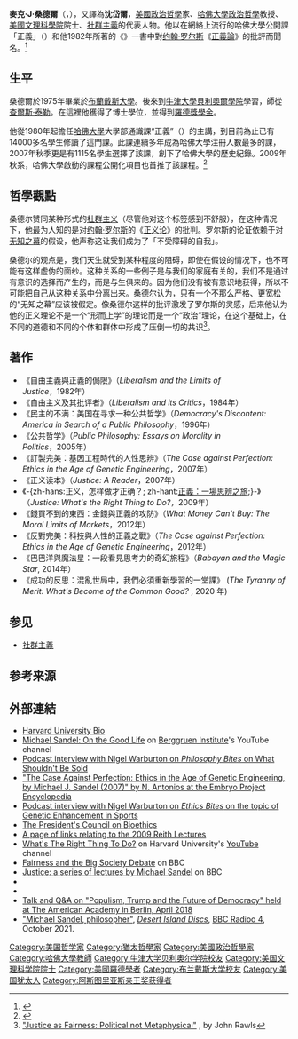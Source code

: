 {{NoteTA
|1=zh-hans:迪斯; zh-hant:戴斯;
|G1=USState
}}
{{Infobox Philosopher
|region           = [[西方哲学|西方哲学]]
|era              = [[21世纪哲学|21世纪哲学]]
|color            = lightsteelblue
|image_name       = Michael Sandel Me Judice.png
|image_size       = 225px
|image_caption    = 
|name             = 麥克‧桑德爾<br />Michael Sandel
|birth_date       = {{birth date and age|1953|03|05}}
|birth_place      = {{USA}}[[明尼蘇達州|明尼蘇達州]][[明尼阿波利斯|明尼阿波利斯]]
|death_date       = 
|death_place      =
|school_tradition = [[社群主義|社群主義]]
|main_interests   = [[政治哲学|政治哲学]]、[[法學|法學]]、[[伦理学|伦理学]]
|notable_ideas    = 
|influences       = [[洛克|洛克]]、[[康德|康德]]、[[約翰‧斯圖爾特‧密爾約翰‧斯圖爾特‧密爾|約翰‧斯圖爾特‧密爾約翰‧斯圖爾特‧密爾]]、 [[約翰‧羅爾斯|約翰‧羅爾斯]]、 [[查爾斯‧泰勒_(哲學家)|查爾斯‧泰勒]]
|influenced       = [[理查德‧大衛‧普雷希特|普雷希特]]、[[艾德‧米勒班|文立彬]]
|signature        = 
|box_width        = 
|award            = 《金融时报》和麦肯锡年度最佳商业图书奖（2012年）<br>[[外交政策_(杂志)|外交政策 (杂志)]][[FT_100全球知识分子|FT 100全球知识分子]]（2012年）<br>[[乌特勒支大学|乌特勒支大学]]荣誉博士学位
}}

'''麥克·J·桑德爾'''（{{lang-en|'''Michael J. Sandel'''}}，{{bd|1953年|3月5日}}），又譯為'''沈岱爾'''，[[美國|美國]][[政治哲學|政治哲學]]家、[[哈佛大學|哈佛大學]][[政治哲學|政治哲學]]教授、[[美國文理科學院|美國文理科學院]]院士、[[社群主義|社群主義]]的代表人物。他以在網絡上流行的哈佛大學公開課「正義」（''{{lang|en|Justice}}''）和他1982年所著的《{{le|自由主義與正義的侷限|Liberalism and the Limits of Justice}}》一書中對[[约翰·罗尔斯|约翰·罗尔斯]]《[[正義論|正義論]]》的批評而聞名。<ref>{{cite web|url=http://news.sina.com.cn/w/2008-11-03/154416579275.shtml|title=桑德爾的不滿|publisher=新浪網|accessdate=2010-03-17|archive-date=2018-03-14|archive-url=https://web.archive.org/web/20180314104719/http://news.sina.com.cn/w/2008-11-03/154416579275.shtml|dead-url=no}}</ref>

== 生平 ==
{{Listen|filename=Michael Sandel BBC Radio4 The Reith Lecture 30 June 2009 b00lb6bt.flac|title=<center>Michael J. Sandel's voice</center>|type=speech|description=<center>[[:File:Michael_Sandel_BBC_Radio4_The_Reith_Lecture_30_June_2009_b00lb6bt.flac|2009年6月錄制]] BBC電台4頻道的項目[[Reith_Lectures|Reith Lectures]]</center>}}
桑德爾於1975年畢業於[[布蘭戴斯大學|布蘭戴斯大學]]。後來到[[牛津大學|牛津大學]][[牛津大學貝利奧爾學院|貝利奧爾學院]]學習，師從[[查爾斯·泰勒_(哲學家)|查爾斯‧泰勒]]。在這裡他獲得了博士學位，並得到[[羅德獎學金|羅德獎學金]]。

他從1980年起擔任[[哈佛大學|哈佛大學]]大學部通識課“正義”（''{{lang|en|Justice}}''）的主講，到目前為止已有14000多名學生修讀了這門課。此課連續多年成為哈佛大學注冊人數最多的課，2007年秋季更是有1115名學生選擇了該課，創下了哈佛大學的歷史紀錄。2009年秋系，哈佛大學啟動的課程公開化項目也首推了該課程。<ref>{{cite web|url=http://www.cnwxw.com/waiguowenxue/mingjiajieshao/2010/0113/32235_8.html|title=2009西方知識界回顧(8)|publisher=中國文學網|accessdate=2010-03-17|deadurl=yes|archiveurl=https://web.archive.org/web/20130105042451/http://www.cnwxw.com/waiguowenxue/mingjiajieshao/2010/0113/32235_8.html|archivedate=2013年1月5日|df=}}</ref>

==哲學觀點==
桑德尔赞同某种形式的[[社群主义|社群主义]]（尽管他对这个标签感到不舒服），在这种情况下，他最为人知的是对[[约翰·罗尔斯|约翰·罗尔斯]]的《[[正义论|正义论]]》的批判。罗尔斯的论证依赖于对[[无知之幕|无知之幕]]的假设，他声称这让我们成为了「不受障碍的自我」。

桑德尔的观点是，我们天生就受到某种程度的阻碍，即使在假设的情况下，也不可能有这样虚伪的面纱。这种关系的一些例子是与我们的家庭有关的，我们不是通过有意识的选择而产生的，而是与生俱来的。因为他们没有被有意识地获得，所以不可能把自己从这种关系中分离出来。桑德尔认为，只有一个不那么严格、更宽松的“无知之幕”应该被假定。像桑德尔这样的批评激发了罗尔斯的灵感，后来他认为他的正义理论不是一个“形而上学”的理论而是一个“政治”理论，在这个基础上，在不同的道德和不同的个体和群体中形成了压倒一切的共识<ref>[http://philosophyfaculty.ucsd.edu/faculty/rarneson/Courses/RawlsJustice.pdf "Justice as Fairness: Political not Metaphysical"] {{Wayback|url=http://philosophyfaculty.ucsd.edu/faculty/rarneson/Courses/RawlsJustice.pdf |date=20180712163951 }}, by John Rawls</ref>。

== 著作 ==
* 《自由主義與正義的侷限》（''Liberalism and the Limits of Justice''，1982年）
* 《自由主义及其批评者》（''Liberalism and its Critics''，1984年）
* 《民主的不满：美国在寻求一种公共哲学》（''Democracy's Discontent: America in Search of a Public Philosophy''，1996年）
* 《公共哲学》（''Public Philosophy: Essays on Morality in Politics''，2005年）
* 《訂製完美：基因工程時代的人性思辨》（''The Case against Perfection: Ethics in the Age of Genetic Engineering''，2007年）
* 《正义读本》（''Justice: A Reader''，2007年）
* 《-{zh-hans:正义，怎样做才正确？; zh-hant:[[正義：一場思辨之旅|正義：一場思辨之旅]];}-》（''Justice: What's the Right Thing to Do?''，2009年）
* 《錢買不到的東西：金錢與正義的攻防》（''What Money Can't Buy: The Moral Limits of Markets''，2012年）
* 《反對完美：科技與人性的正義之戰》（''The Case against Perfection: Ethics in the Age of Genetic Engineering''，2012年）
* 《巴巴洋與魔法星：一段看見思考力的奇幻旅程》（''Babayan and the Magic Star'', 2014年）
* 《成功的反思：混亂世局中，我們必須重新學習的一堂課》 (''The Tyranny of Merit: What's Become of the Common Good?'' , 2020 年)

== 参见 ==
* [[社群主義|社群主義]]

== 参考来源 ==
<div class=references-small><references></references>
</div>

== 外部連結 ==
{{wikiquote}}
* [http://www.gov.harvard.edu/people/faculty/michael-sandel Harvard University Bio]
* [https://www.youtube.com/watch?v=JUxGnHu1R7E Michael Sandel: On the Good Life] on [[Berggruen_Institute|Berggruen Institute]]'s YouTube channel
* [http://nigelwarburton.typepad.com/philosophy_bites/2009/05/michael-sandel-on-what-shouldnt-be-sold.html Podcast interview with Nigel Warburton on ''Philosophy Bites'' on What Shouldn't Be Sold]
* [http://embryo.asu.edu/handle/10776/2095 "The Case Against Perfection: Ethics in the Age of Genetic Engineering, by Michael J. Sandel (2007)" by N. Antonios at the Embryo Project Encyclopedia]
* [http://nigelwarburton.typepad.com/philosophy_bites/2008/05/michael-sandel.html Podcast interview with Nigel Warburton on ''Ethics Bites'' on the topic of Genetic Enhancement in Sports]
* [https://web.archive.org/web/20070629132054/http://bioethics.gov/about/sandel.html The President's Council on Bioethics]
* [http://nigelwarburton.typepad.com/michael_sandel_links/ A page of links relating to the 2009 Reith Lectures]
* [http://justiceharvard.org/ What's The Right Thing To Do?] on Harvard University's [[YouTube|YouTube]] channel
* [http://www.bbc.co.uk/programmes/b00xyzg7 Fairness and the Big Society Debate] on BBC
* [http://www.bbc.co.uk/programmes/b00y4y46 Justice: a series of lectures by Michael Sandel] on BBC
* {{C-SPAN|43124}}
* {{TED speaker}}
* [http://www.americanacademy.de/videoaudio/michael-sandel-trump-populism-future-democracy/ Talk and Q&A on "Populism, Trump and the Future of Democracy" held at The American Academy in Berlin, April 2018]
* [https://www.bbc.co.uk/programmes/m0010wl5 "Michael Sandel, philosopher"], ''[[Desert_Island_Discs|Desert Island Discs]]'', [[BBC_Radioo_4|BBC Radioo 4]], October 2021.

{{阿斯图里亚斯亲王奖获得者|social-sciences}}

{{Authority control}}
{{DEFAULTSORT:Sandel, Michael}}
[[Category:美国哲学家|Category:美国哲学家]]
[[Category:猶太哲學家|Category:猶太哲學家]]
[[Category:美國政治哲學家|Category:美國政治哲學家]]
[[Category:哈佛大學教師|Category:哈佛大學教師]]
[[Category:牛津大学贝利奥尔学院校友|Category:牛津大学贝利奥尔学院校友]]
[[Category:美国文理科学院院士|Category:美国文理科学院院士]]
[[Category:美國羅德學者|Category:美國羅德學者]]
[[Category:布兰戴斯大学校友|Category:布兰戴斯大学校友]]
[[Category:美国犹太人|Category:美国犹太人]]
[[Category:阿斯图里亚斯亲王奖获得者|Category:阿斯图里亚斯亲王奖获得者]]